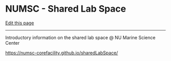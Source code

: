 # NUMSC - Shared Lab Space

[Edit this page](https://github.com/DrK-Lo/lotterhoslabprotocols/edit/main/general_shared_equipment.qmd)

------------------------------------------------------------------------

Introductory information on the shared lab space \@ NU Marine Science Center

<https://numsc-corefacility.github.io/sharedLabSpace/>
